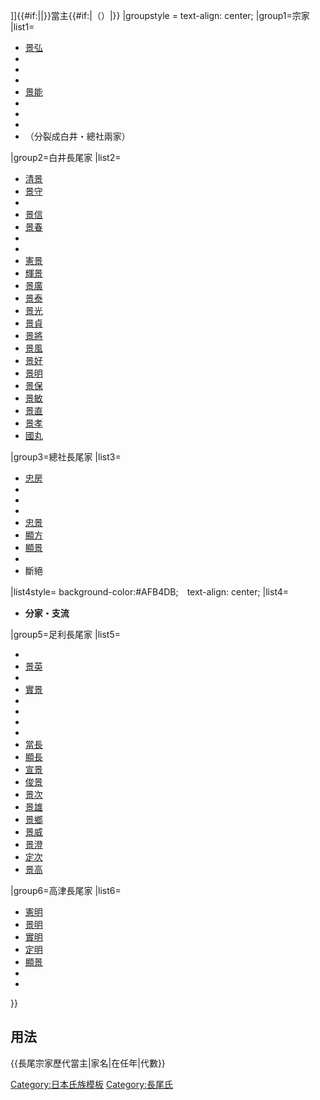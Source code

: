 {{Navbox
|bodyclass=hlist

|name=長尾宗家歷代當主
|title=[[file:Kuyo Tomoe.svg|20px|九曜巴紋]][[長尾氏|{{#if:{{{1|}}}|{{{1|}}}|長尾氏}}]]{{#if:{{{3|}}}|{{{3|}}}|}}當主{{#if:{{{2|}}}|（{{{2|}}}）|}}
|groupstyle = text-align: center;
|group1=宗家
|list1=
*[[長尾景弘|景弘]]
*{{tsl|ja|長尾定景||定景}}
*{{tsl|ja|長尾景茂||景茂}}
*{{tsl|ja|長尾景忠||景忠}}
*[[長尾景能|景能]]
*{{tsl|ja|長尾景為||景為}}
*{{tsl|ja|長尾景忠||景忠}}
*{{tsl|ja|長尾景行||景行}}
*（分裂成白井・總社兩家）
|group2=白井長尾家
|list2=
*[[長尾清景|清景]]
*[[長尾景守|景守]]
*{{tsl|ja|長尾景仲||景仲}}
*[[長尾景信|景信]]
*[[長尾景春|景春]]
*{{tsl|ja|長尾景英||景英}}
*{{tsl|ja|長尾景誠||景誠}}
*[[長尾憲景|憲景]]
*[[長尾輝景|輝景]]
*[[長尾景廣|景廣]]
*[[長尾景泰|景泰]]
*[[長尾景光|景光]]
*[[長尾景貞|景貞]]
*[[長尾景將|景將]]
*[[長尾景風|景風]]
*[[長尾景好|景好]]
*[[長尾景明|景明]]
*[[長尾景保|景保]]
*[[長尾景敏|景敏]]
*[[長尾景直 (白井長尾家)|景直]]
*[[長尾景孝 (白井長尾家)|景孝]]
*[[長尾國丸|國丸]]
|group3=總社長尾家
|list3=
*[[長尾忠房|忠房]]
*{{tsl|ja|長尾忠綱||忠綱}}
*{{tsl|ja|長尾忠政||忠政}}
*{{tsl|ja|長尾景棟||景棟}}
*[[長尾忠景|忠景]]
*[[長尾顯方|顯方]]
*[[長尾顯景|顯景]]
*{{tsl|ja|長尾景秀||景秀}}
*斷絕
|list4style= background-color:#AFB4DB;　text-align: center; 
|list4= 
*'''分家・支流'''
|group5=足利長尾家
|list5=
*{{tsl|ja|長尾景直||景直}}
*[[長尾景英 (鎌倉長尾家)|景英]]
*{{tsl|ja|長尾房景||房景}}
*[[長尾實景|實景]]
*{{tsl|ja|長尾景人||景人}}
*{{tsl|ja|長尾定景 (足利長尾氏)||定景}}
*{{tsl|ja|長尾景長||景長}}
*{{tsl|ja|長尾憲長||憲長}}
*[[長尾當長|當長]]
*[[長尾顯長|顯長]]
*[[長尾宣景|宣景]]
*[[長尾俊景|俊景]]
*[[長尾景次|景次]]
*[[長尾景雄 (足利長尾家)|景雄]]
*[[長尾景鄉|景鄉]]
*[[長尾景威|景威]]
*[[長尾景澄|景澄]]
*[[長尾定次|定次]]
*[[長尾景高|景高]]
|group6=高津長尾家
|list6=
*[[長尾憲明|憲明]]
*[[長尾景明|景明]]
*[[長尾實明|實明]]
*[[長尾定明|定明]]
*[[長尾顯景|顯景]]
*{{tsl|ja|長尾景孝||景孝}}
*{{tsl|ja|長尾景房||景房}}
}}<noinclude>
==用法==
<nowiki>{{長尾宗家歷代當主|家名|在任年|代數}}</nowiki>
[[Category:日本氏族模板]]
[[Category:長尾氏]]
</noinclude>